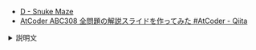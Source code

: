 
<Meta title="ABC308/ABC308-D" />
<Slide src={Png} layout="fullscreen" />

- [D \- Snuke Maze](https://atcoder.jp/contests/abc308/tasks/abc308_d)
- [AtCoder ABC308 全問題の解説スライドを作ってみた \#AtCoder \- Qiita](https://qiita.com/hossie/items/8d182f642e169a4e145d)

<details>
<summary>説明文</summary>

</details>
